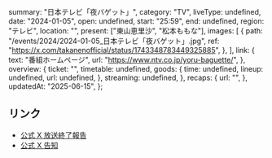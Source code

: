   summary: "日本テレビ「夜バゲット」",
  category: "TV",
  liveType: undefined,
  date: "2024-01-05",
  open: undefined,
  start: "25:59",
  end: undefined,
  region: "テレビ",
  location: "",
  present: ["東山恵里沙", "松本ももな"],
  images: [
    {
      path: "/events/2024/2024-01-05_日本テレビ「夜バゲット」.jpg",
      ref: "https://x.com/takanenofficial/status/1743348783449325885",
    },
  ],
  link: {
    text: "番組ホームページ",
    url: "https://www.ntv.co.jp/yoru-baguette/",
  },
  overview: {
    ticket: "",
    timetable: undefined,
    goods: {
      time: undefined,
      lineup: undefined,
      url: undefined,
    },
    streaming: undefined,
  },
  recaps: {
    url: "",
  },
  updatedAt: "2025-06-15",
};

## リンク

- [公式 X 放送終了報告](https://x.com/takanenofficial/status/1743348783449325885)
- [公式 X 告知](https://x.com/takanenofficial/status/1742901683422961990)
